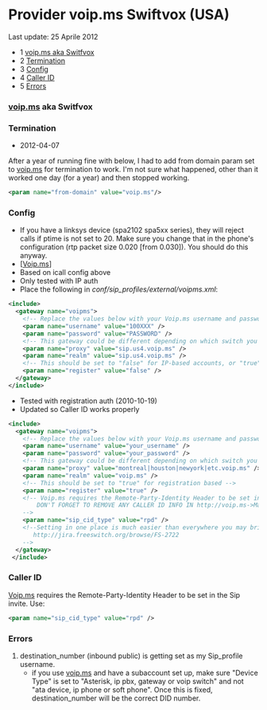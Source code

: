 
# Provider voip.ms Swiftvox (USA) 

 

Last update: 25 Aprile 2012

* 1 [voip.ms aka Switfvox](#voipmshttpvoipms-aka-switfvox)
* 2 [Termination](#-freeswitch--provider-voipms-swiftvox-usa-)
* 3 [Config](#-freeswitch--provider-voipms-swiftvox-usa-)
* 4 [Caller ID](#-freeswitch--provider-voipms-swiftvox-usa-)
* 5 [Errors](#-freeswitch--provider-voipms-swiftvox-usa-)

### [voip.ms](http://voip.ms) aka Switfvox

### Termination

* 2012-04-07

After a year of running fine with below, I had to add from domain param set to [voip.ms](http://voip.ms) for termination to work. I'm not sure what happened, other than it worked one day (for a year) and then stopped working.

```xml
<param name="from-domain" value="voip.ms"/> 
```

### Config

* If you have a linksys device (spa2102 spa5xx series), they will reject calls if ptime is not set to 20\. Make sure you change that in the phone's configuration (rtp packet size 0.020 \[from 0.030\]). You should do this anyway.
* \[[Voip.ms](http://www.voip.ms/)\]
* Based on icall config above
* Only tested with IP auth
* Place the following in _conf/sip\_profiles/external/voipms.xml_:

```xml
<include>
  <gateway name="voipms">
    <!-- Replace the values below with your Voip.ms username and password.  Even if you use an IP-based sub-account, FreeSWITCH likes values for the username and password -->
    <param name="username" value="100XXX" />
    <param name="password" value="PASSWORD" />
    <!-- This gateway could be different depending on which switch you are on -->
    <param name="proxy" value="sip.us4.voip.ms" />
    <param name="realm" value="sip.us4.voip.ms" />
    <!-- This should be set to "false" for IP-based accounts, or "true" for registration based -->
    <param name="register" value="false" />
  </gateway>
</include>
```

* Tested with registration auth (2010-10-19)
* Updated so Caller ID works properly

```xml
<include>
  <gateway name="voipms">
    <!-- Replace the values below with your Voip.ms username and password. -->
    <param name="username" value="your_username" />
    <param name="password" value="your_password" />
    <!-- This gateway could be different depending on which switch you are on -->
    <param name="proxy" value="montreal|houston|newyork|etc.voip.ms" />
    <param name="realm" value="voip.ms" />
    <!-- This should be set to "true" for registration based -->
    <param name="register" value="true" />
    <!-- Voip.ms requires the Remote-Party-Identity Header to be set in the Sip invite for Caller-ID to work right
        DON'T FORGET TO REMOVE ANY CALLER ID INFO IN http://voip.ms->Main Menu->Account Settings->CallerID Number
    -->
    <param name="sip_cid_type" value="rpd" /> 
    <!--Setting in one place is much easier than everywhere you may bridge. You can do this since 2010 Sept 27 
       http://jira.freeswitch.org/browse/FS-2722
    -->
  </gateway>
 </include>
```

### Caller ID

[Voip.ms](http://Voip.ms) requires the Remote-Party-Identity Header to be set in the Sip invite. Use:

```xml
<param name="sip_cid_type" value="rpd" /> 
```

### Errors

1. destination\_number (inbound public) is getting set as my Sip\_profile username.  
   * if you use [voip.ms](http://voip.ms) and have a subaccount set up, make sure "Device Type" is set to "Asterisk, ip pbx, gateway or voip switch" and not "ata device, ip phone or soft phone". Once this is fixed, destination\_number will be the correct DID number.

`  
`

  

